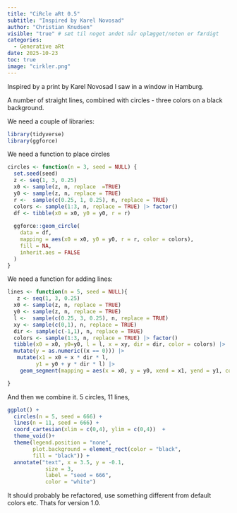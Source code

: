 ```yaml
---
title: "CiRcle aRt 0.5"
subtitle: "Inspired by Karel Novosad"
author: "Christian Knudsen"
visible: "true" # sæt til noget andet når oplægget/noten er færdigt
categories:
  - Generative aRt
date: 2025-10-23
toc: true
image: "cirkler.png"
---
```


Inspired by a print by Karel Novosad I saw in a window in Hamburg.

A number of straight lines, combined with circles - three colors on a black background.

We need a couple of libraries:

```r
library(tidyverse)
library(ggforce)
```

We need a function to place circles 

```r
circles <- function(n = 3, seed = NULL) {
  set.seed(seed)
  z <- seq(1, 3, 0.25)
  x0 <- sample(z, n, replace  =TRUE)
  y0 <- sample(z, n, replace = TRUE)
  r <-  sample(c(0.25, 1, 0.25), n, replace = TRUE)
  colors <- sample(1:3, n, replace = TRUE) |> factor()
  df <- tibble(x0 = x0, y0 = y0, r = r)
  
  ggforce::geom_circle(
    data = df,
    mapping = aes(x0 = x0, y0 = y0, r = r, color = colors),
    fill = NA,
    inherit.aes = FALSE
  )
}
```

We need a function for adding lines:

```r
lines <- function(n = 5, seed = NULL){
   z <- seq(1, 3, 0.25)
  x0 <- sample(z, n, replace = TRUE)
  y0 <- sample(z, n, replace = TRUE)
  l <-  sample(c(0.25, 3, 0.25), n, replace = TRUE)
  xy <- sample(c(0,1), n, replace = TRUE)
  dir <- sample(c(-1,1), n, replace = TRUE)
  colors <- sample(1:3, n, replace = TRUE) |> factor()
  tibble(x0 = x0, y0=y0, l = l, x = xy, dir = dir, color = colors) |> 
  mutate(y = as.numeric((x == 0))) |> 
   mutate(x1 = x0 + x * dir * l,
         y1 = y0 + y * dir * l) |>
    geom_segment(mapping = aes(x = x0, y = y0, xend = x1, yend = y1, color = colors), inherit.aes = FALSE)

}
```

And then we combine it. 5 circles, 11 lines, 

```r
ggplot() +
  circles(n = 5, seed = 666) +
  lines(n = 11, seed = 666) +
  coord_cartesian(xlim = c(0,4), ylim = c(0,4))  +
  theme_void()+
  theme(legend.position = "none",
        plot.background = element_rect(color = "black",
        fill = "black")) +
  annotate("text", x = 3.5, y = -0.1,
            size = 3,
            label = "seed = 666", 
            color = "white")
```

It should probably be refactored, use something different from default colors etc. Thats for version 1.0.

